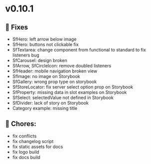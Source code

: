
<Meta title="Releases/v0.10.1 - Latest/Change log" />

# v0.10.1


## 🐛 Fixes

- SfHero: left arrow below image
- SfHero: buttons not clickable fix
- SfTextarea: change component from functional to standard to fix listeners bug 
- SfCarousel: design broken 
- SfArrow, SfCircleIcon: remove doubled listeners
- SfHeader: mobile navigation broken view
- SfImage: no image on Storybook
- SfGallery: wrong prop type on storybook
- SfStoreLocator: fix server select option prop on Storybook
- SfProperty: missing data in slot examples on Storybook 
- SfSelect: selectedValue not defined in Storybook
- SfDivider: lack of story on Storybook
- Category example: missing title


## 🧹 Chores:

- fix conflicts
- fix changelog script
- fix static assets for docs
- fix logo build 
- fix docs build